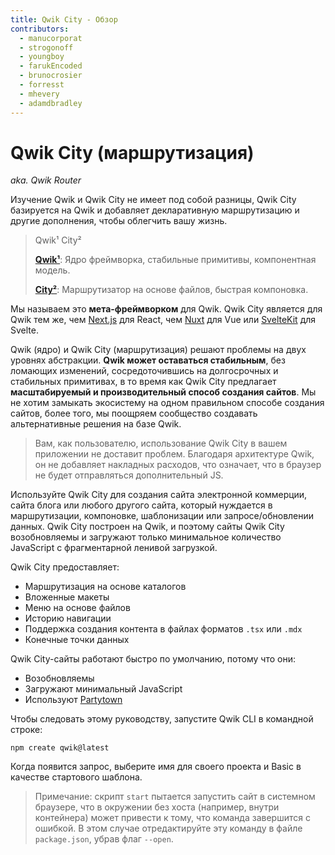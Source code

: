 ```yaml
---
title: Qwik City - Обзор
contributors:
  - manucorporat
  - strogonoff
  - youngboy
  - farukEncoded
  - brunocrosier
  - forresst
  - mhevery
  - adamdbradley
---
```


# Qwik City (маршрутизация)
*aka. Qwik Router*

Изучение Qwik и Qwik City не имеет под собой разницы, Qwik City базируется на Qwik и добавляет декларативную маршрутизацию и другие дополнения, чтобы облегчить вашу жизнь.

> Qwik¹ City²
>
> [**Qwik¹**](../../docs/overview/index.mdx): Ядро фреймворка, стабильные примитивы, компонентная модель.
>
> [**City²**](../directory-layout/index.mdx): Маршрутизатор на основе файлов, быстрая компоновка.

Мы называем это **мета-фреймворком** для Qwik. Qwik City является для Qwik тем же, чем [Next.js](https://nextjs.org/) для React, чем [Nuxt](https://nuxtjs.org/) для Vue или [SvelteKit](https://kit.svelte.dev/) для Svelte.

Qwik (ядро) и Qwik City (маршрутизация) решают проблемы на двух уровнях абстракции. **Qwik может оставаться стабильным**, без ломающих изменений, сосредоточившись на долгосрочных и стабильных примитивах, в то время как Qwik City предлагает **масштабируемый и производительный способ создания сайтов**. Мы не хотим замыкать экосистему на одном правильном способе создания сайтов, более того, мы поощряем сообщество создавать альтернативные решения на базе Qwik.

> Вам, как пользователю, использование Qwik City в вашем приложении не доставит проблем. Благодаря архитектуре Qwik, он не добавляет накладных расходов, что означает, что в браузер не будет отправляться дополнительный JS.

Используйте Qwik City для создания сайта электронной коммерции, сайта блога или любого другого сайта, который нуждается в маршрутизации, компоновке, шаблонизации или запросе/обновлении данных. Qwik City построен на Qwik, и поэтому сайты Qwik City возобновляемы и загружают только минимальное количество JavaScript с фрагментарной ленивой загрузкой.

Qwik City предоставляет:

- Маршрутизация на основе каталогов
- Вложенные макеты
- Меню на основе файлов
- Историю навигации
- Поддержка создания контента в файлах форматов `.tsx` или `.mdx`
- Конечные точки данных

Qwik City-сайты работают быстро по умолчанию, потому что они:

- Возобновляемы
- Загружают минимальный JavaScript
- Используют [Partytown](https://partytown.builder.io)

Чтобы следовать этому руководству, запустите Qwik CLI в командной строке:

```shell
npm create qwik@latest
```

Когда появится запрос, выберите имя для своего проекта и Basic в качестве стартового шаблона.

> Примечание: скрипт `start` пытается запустить сайт в системном браузере, что в окружении без хоста (например, внутри контейнера) может привести к тому, что команда завершится с ошибкой. В этом случае отредактируйте эту команду в файле `package.json`, убрав флаг `--open`.
